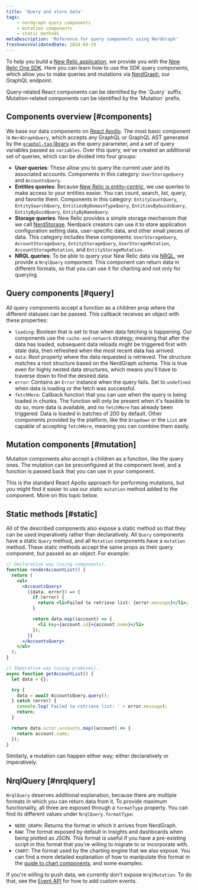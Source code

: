 ```yaml
---
title: 'Query and store data'
tags:
    - nerdgraph query components
    - mutation components
    - static methods
metaDescription: 'Reference for query components using NerdGraph'
freshnessValidatedDate: 2024-04-29
---
```


To help you build a [New Relic application](/docs/new-relic-solutions/tutorials/build-hello-world-app), we provide you with the [New Relic One SDK](/docs/new-relic-solutions/build-nr-ui/sdk-component/intro-to-sdk). Here you can learn how to use the SDK query components, which allow you to make queries and mutations via [NerdGraph](/docs/apis/nerdgraph/get-started/introduction-new-relic-nerdgraph/), our GraphQL endpoint.

<Callout variant="tip">
  Query-related React components can be identified by the `Query` suffix. Mutation-related components can be identified by the `Mutation` prefix.
</Callout>

## Components overview [#components]

We base our data components on [React Apollo](https://www.apollographql.com/docs/react/). The most basic component is `NerdGraphQuery`, which accepts any GraphQL or GraphQL AST generated by the [`graphql-tag` library](https://github.com/apollographql/graphql-tag) as the query parameter, and a set of query variables passed as `variables`. Over this query, we've created an additional set of queries, which can be divided into four groups:

* **User queries**: These allow you to query the current user and its associated accounts. Components in this category: `UserStorageQuery` and `AccountsQuery`.
* **Entities queries**: Because [New Relic is entity-centric](https://docs.newrelic.com/docs/new-relic-one/use-new-relic-one/ui-data/new-relic-one-entity-explorer-view-performance-across-apps-services-hosts), we use queries to make access to your entities easier. You can count, search, list, query, and favorite them. Components in this category: `EntityCountQuery`, `EntitySearchQuery`, `EntitiesByDomainTypeQuery`, `EntitiesByGuidsQuery`, `EntityByGuidQuery`, `EntityByNameQuery`.
* **Storage queries**: New Relic provides a simple storage mechanism that we call [NerdStorage](/docs/new-relic-solutions/build-nr-ui/nerdstorage). Nerdpack creators can use it to store application configuration setting data, user-specific data, and other small pieces of data. This category includes these components: `UserStorageQuery`, `AccountStorageQuery`, `EntityStorageQuery`, `UserStorageMutation`, `AccountStorageMutation`, and `EntityStorageMutation`.
* **NRQL queries**: To be able to query your New Relic data via [NRQL](/docs/nrql/get-started/introduction-nrql-how-nrql-works), we provide a `NrqlQuery` component. This component can return data in different formats, so that you can use it for charting and not only for querying.

## Query components [#query]

All query components accept a function as a children prop where the different statuses can be passed. This callback receives an object with these properties:

* `loading`: Boolean that is set to true when data fetching is happening. Our components use the `cache-and-network` strategy, meaning that after the data has loaded, subsequent data reloads might be triggered first with stale data, then refreshed when the most recent data has arrived.
* `data`: Root property where the data requested is retrieved. The structure matches a root structure based on the NerdGraph schema. This is true even for highly nested data structures, which means you'll have to traverse down to find the desired data.
* `error`: Contains an `Error` instance when the query fails. Set to `undefined` when data is loading or the fetch was successful.
* `fetchMore`: Callback function that you can use when the query is being loaded in chunks. The function will only be present when it's feasible to do so, more data is available, and no `fetchMore` has already been triggered. Data is loaded in batches of 200 by default. Other components provided by the platform, like the `Dropdown` or the `List` are capable of accepting `fetchMore`, meaning you can combine them easily.

## Mutation components [#mutation]

Mutation components also accept a children as a function, like the query ones. The mutation can be preconfigured at the component level, and a function is passed back that you can use in your component.

This is the standard React Apollo approach for performing mutations, but you might find it easier to use our static `mutation` method added to the component. More on this topic below.

## Static methods [#static]

All of the described components also expose a static method so that they can be used imperatively rather than declaratively. All `Query` components have a static `Query` method, and all `Mutation` components have a `mutation` method. These static methods accept the same props as their query component, but passed as an object. For example:

```jsx
// Declarative way (using components).
function renderAccountList() {
  return (
    <ul>
      <AccountsQuery>
        ({data, error}) => {
          if (error) {
            return <li>Failed to retrieve list: {error.message}</li>;
          }

          return data.map((account) => {
            <li key={account.id}>{account.name}</li>
          });
        }}
      </AccountsQuery>
    </ul>
  );
}

// Imperative way (using promises).
async function getAccountList() {
  let data = {};

  try {
    data = await AccountsQuery.query();
  } catch (error) {
    console.log('Failed to retrieve list: ' + error.message);
    return;
  }

  return data.actor.accounts.map((account) => {
    return account.name;
  });
}
```

Similarly, a mutation can happen either way; either declaratively or imperatively.

## NrqlQuery [#nrqlquery]

`NrqlQuery` deserves additional explanation, because there are multiple formats in which you can return data from it. To provide maximum functionality, all three are exposed through a `formatType` property. You can find its different values under `NrqlQuery.formatType`:

* `NERD_GRAPH`: Returns the format in which it arrives from NerdGraph.
* `RAW`: The format exposed by default in Insights and dashboards when being plotted as JSON. This format is useful if you have a pre-existing script in this format that you're willing to migrate to or incorporate with.
* `CHART`: The format used by the charting engine that we also expose. You can find a more detailed explanation of how to manipulate this format in the [guide to chart components](/docs/new-relic-solutions/build-nr-ui/sdk-component/intro-to-sdk), and some examples.

If you're willing to push data, we currently don't expose `NrqlMutation`. To do that, see the [Event API](/docs/data-apis/ingest-apis/event-api/introduction-event-api/) for how to add custom events.
